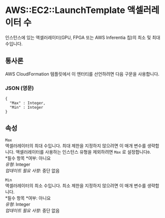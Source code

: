 # AWS::EC2::LaunchTemplate 액셀러레이터 수

인스턴스에 있는 액셀러레이터(GPU, FPGA 또는 AWS Inferentia 칩)의 최소 및 최대 수입니다.

## 통사론

AWS CloudFormation 템플릿에서 이 엔터티를 선언하려면 다음 구문을 사용합니다.

### JSON (영문)

```
{
  "Max" : Integer,
  "Min" : Integer
}
```

## 속성

`Max`  
액셀러레이터의 최대 수입니다. 최대 제한을 지정하지 않으려면 이 매개 변수를 생략합니다. 액셀러레이터를 사용하는 인스턴스 유형을 제외하려면 `Max` 로 설정합니다`0`.  
*필수 항목 *여부: 아니요  
_유형_: Integer  
_업데이트 필요 사항_: 중단 없음

`Min`  
액셀러레이터의 최소 수입니다. 최소 제한을 지정하지 않으려면 이 매개 변수를 생략합니다.  
*필수 항목 *여부: 아니요  
_유형_: Integer  
_업데이트 필요 사항_: 중단 없음
